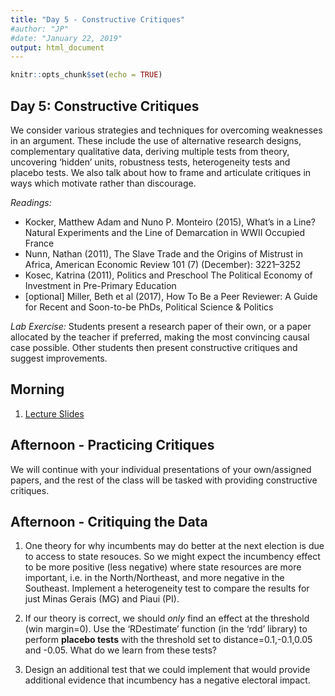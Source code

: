 ```yaml
---
title: "Day 5 - Constructive Critiques"
#author: "JP"
#date: "January 22, 2019"
output: html_document
---
```


```r
knitr::opts_chunk$set(echo = TRUE)
```

## **Day 5: Constructive Critiques**
We consider various strategies and techniques for overcoming weaknesses in an argument. These include the use of alternative research designs, complementary qualitative data, deriving multiple tests from theory, uncovering ‘hidden’ units, robustness tests, heterogeneity tests and placebo tests. We also talk about how to frame and articulate critiques in ways which motivate rather than discourage.

*Readings:* 

- Kocker, Matthew Adam and Nuno P. Monteiro (2015), What's in a Line? Natural Experiments and the Line of Demarcation in WWII Occupied France
- Nunn, Nathan (2011), The Slave Trade and the Origins of Mistrust in Africa, American Economic Review 101 (7) (December): 3221–3252
- Kosec, Katrina (2011), Politics and Preschool The Political Economy of Investment in Pre-Primary Education
- [optional] Miller, Beth et al (2017), How To Be a Peer Reviewer: A Guide for Recent and Soon-to-be PhDs, Political Science & Politics

*Lab Exercise:* Students present a research paper of their own, or a paper allocated by the teacher if preferred, making the most convincing causal case possible. Other students then present constructive critiques and suggest improvements. 

## Morning

1. [Lecture Slides](https://jonnyphillips.github.io/Causal_Critiques_2020/Day 5/Slides_Day_5_v1.pdf)

## Afternoon - Practicing Critiques

We will continue with your individual presentations of your own/assigned papers, and the rest of the class will be tasked with providing constructive critiques.

## Afternoon - Critiquing the Data

1. One theory for why incumbents may do better at the next election is due to access to state resouces. So we might expect the incumbency effect to be more positive (less negative) where state resources are more important, i.e. in the North/Northeast, and more negative in the Southeast. Implement a heterogeneity test to compare the results for just Minas Gerais (MG) and Piaui (PI).

2. If our theory is correct, we should *only* find an effect at the threshold (win margin=0). Use the 'RDestimate' function (in the 'rdd' library) to perform **placebo tests** with the threshold set to distance=0.1,-0.1,0.05 and -0.05. What do we learn from these tests?

3. Design an additional test that we could implement that would provide additional evidence that incumbency has a negative electoral impact.
